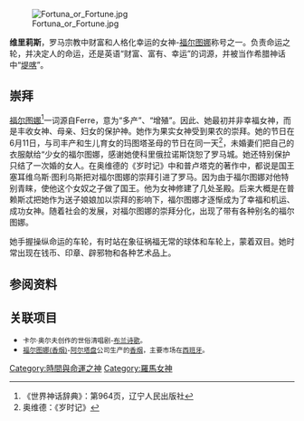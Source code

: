 [[File:Fortuna_or_Fortune.jpg|thumb]]

'''维里莉斯'''，罗马宗教中财富和人格化幸运的女神-[[福尔图娜|福尔图娜]]称号之一。负责命运之轮，并决定人的命运，还是英语“财富、富有、幸运”的词源，并被当作希腊神话中“[[堤喀|堤喀]]”。

== 崇拜 ==
[[福尔图娜|福尔图娜]]<ref>《世界神话辞典》：第964页，辽宁人民出版社</ref>一词源自Ferre，意为“多产”、“增殖”。因此、她最初并非幸福女神，而是丰收女神、母亲、妇女的保护神。她作为果实女神受到果农的崇拜。她的节日在6月11日，与司丰产和生儿育女的玛图塔圣母的节日在同一天<ref>奥维德：《岁时记》</ref>，未婚妻们把自己的衣服献给“少女的福尔图娜，感谢她使科里俄拉诺斯饶恕了罗马城。她还特别保护只结了一次婚的女人。在奥维德的《岁时记》中和普卢塔克的著作中，都说是国王塞耳维乌斯·图利乌斯把对福尔图娜的崇拜引进了罗马。因为由于福尔图娜对他特别青睐，使他这个女奴之子做了国王。他为女神修建了几处圣殿。后来大概是在普赖斯忒把她作为送子娘娘加以崇拜的影响下，福尔图娜才逐惭成为了幸福和机运、成功女神。随着社会的发展，对福尔图娜的崇拜分化，出现了带有各种别名的福尔图娜。

她手握操纵命运的车轮，有时站在象征祸福无常的球体和车轮上，蒙着双目。她时常出现在钱币、印章、辟邪物和各种艺术品上。

==参阅资料==
{{reflist}}

==关联项目==
* <small>卡尔·奥尔夫创作的世俗清唱剧-[[布兰诗歌|布兰诗歌]]。</small>
* <small>[[福尔图娜(香烟)|福尔图娜(香烟)]]-[[阿尔塔盘|阿尔塔盘]]公司生产的[[香烟|香烟]]，主要市场在[[西班牙|西班牙]]。</small>



{{罗马神话}}
[[Category:時間與命運之神|Category:時間與命運之神]]
[[Category:羅馬女神|Category:羅馬女神]]